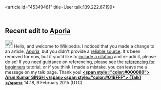 <article id="45349481" title=User talk:139.222.87.199>
	<talkpage id="45349481" title="User talk:139.222.87.199">


==Recent edit to [[Aporia]]==
[[Image:Information.svg|25px|alt=Information icon]] Hello, and welcome to Wikipedia. I noticed that you made a change to an article, [[Aporia]], but you didn't provide a [[Wikipedia:Identifying reliable sources|reliable source]]. It's been removed for now, but if you'd like to [[Wikipedia:Citing sources|include a citation]] and re-add it, please do so! If you need guidance on referencing, please see the [[Help:Referencing for beginners|referencing for beginners]] tutorial, or if you think I made a mistake, you can leave me a message on my talk page. Thank you! '''[[User:AKS.9955|&lt;span style=&quot;color:#000080&quot;&gt; Arun Kumar SINGH &lt;/span&gt;]][[User talk: AKS.9955|&lt;span style=&quot;color:#01BFFF&quot;&gt; (Talk) &lt;/span&gt;]]''' 14:18, 9 February 2015 (UTC)
	</talkpage>
</article>
